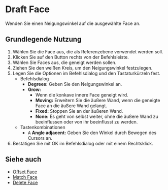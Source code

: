 
# Draft Face

<Reference shortcut="" command="Draft Face" button="" />

Wenden Sie einen Neigungswinkel auf die ausgewählte Face an.

## Grundlegende Nutzung

1. Wählen Sie die Face aus, die als Referenzebene verwendet werden soll.
2. Klicken Sie auf den Button <ButtonIcon type="button-draft-face" /> rechts von der Befehlsleiste.
3. Wählen Sie Faces aus, die geneigt werden sollen.
4. Ziehen Sie den weißen Kreis, um den Neigungswinkel festzulegen.
5. Legen Sie die Optionen im Befehlsdialog und den Tastaturkürzeln fest.
    - <Kst>Befehlsdialog</Kst>
        - **Degrees:** Geben Sie den Neigungswinkel an.
        - **Grow:**
            - Wenn die konkave innere Face geneigt wird.
            - **Moving:** Erweitern Sie die äußere Wand, wenn die geneigte Face an die äußere Wand gelangt.
            - **Fixed:** Stoppen Sie an der äußeren Wand.
            - **None:** Es geht von selbst weiter, ohne die äußere Wand zu beeinflussen oder von ihr beeinflusst zu werden.
    - <Kst>Tastenkombinationen</Kst>    
        - <kbd>A</kbd> **Angle adjacent:** Geben Sie den Winkel durch Bewegen des Cursors an.
6. Bestätigen Sie mit OK im Befehlsdialog oder mit einem Rechtsklick.

<VideoPlayer fileName="draft-face"/>

## Siehe auch
- [Offset Face](offset-face)
- [Match Face](match-face)
- [Delete Face](delete-face)